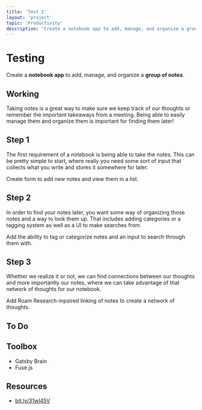 ```yaml
---
title: 'Test 2'
layout: 'project'
topic: 'Productivity'
description: 'Create a notebook app to add, manage, and organize a group of notes.'
---
```



# Testing

Create a <strong className="text-brand-blue-medium">notebook app</strong> to add, manage, and organize a <strong className="text-brand-purple">group of notes</strong>.


## Working

Taking notes is a great way to make sure we keep track of our thoughts or remember the important takeaways from a meeting. Being able to easily manage them and organize them is important for finding them later!

## Step 1

The first requirement of a notebook is being able to take the notes. This can be pretty simple to start, where really you need some sort of input that collects what you write and stores it somewhere for later.

Create form to add new notes and view them in a list.

## Step 2

In order to find your notes later, you want some way of organizing those notes and a way to look them up. That includes adding categories or a tagging system as well as a UI to make searches from.

Add the ability to tag or categorize notes and an input to search through them with.

## Step 3

Whether we realize it or not, we can find connections between our thoughts and more importantly our notes, where we can take advantage of that network of thoughts for our notebook.

Add Roam Research-inpsired linking of notes to create a network of thoughts.


## To Do

## Toolbox
- Gatsby Brain
- Fuse.js

## Resources
- [bit.ly/31wI45V](https://bit.ly/31wI45V)
